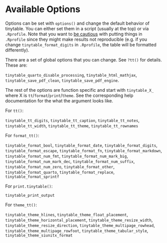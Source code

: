# Available Options

Options can be set with `options()` and change the default behavior of tinytable. You can either set them in a script (usually at the top) or via `.Rprofile`. Note that you want to [be cautious](https://rstats.wtf/r-startup.html) with putting things in `.Rprofile` since they might make results not reproducible (e.g. if you change `tinytable_format_digits` in `.Rprofile`, the table will be formatted differently).

There are a set of global options that you can change. See `?tt()` for details. These are: 

`tinytable_quarto_disable_processing`, `tinytable_html_mathjax`, `tinytable_save_pdf_clean`, `tinytable_save_pdf_engine`.

The rest of the options are function specific and start with `tinytable_X_` where X is `tt`/`format`/`print`/`theme`. 
See the corresponding help documentation for the what the argument looks like. 

For `tt()`: 

`tinytable_tt_digits`, `tinytable_tt_caption`, `tinytable_tt_notes`,  `tinytable_tt_width`, `tinytable_tt_theme`, `tinytable_tt_rownames`

For `format_tt()`: 

`tinytable_format_bool`, `tinytable_format_date`, `tinytable_format_digits`, `tinytable_format_escape`, `tinytable_format_fn`, `tinytable_format_markdown`, `tinytable_format_num_fmt`, `tinytable_format_num_mark_big`, `tinytable_format_num_mark_dec`, `tinytable_format_num_suffix`, `tinytable_format_num_zero`, `tinytable_format_other`, `tinytable_format_quarto`, `tinytable_format_replace`, `tinytable_format_sprintf`

For `print.tinytable()`: 

`tinytable_print_output`

For `theme_tt()`: 

`tinytable_theme_hlines`, `tinytable_theme_float_placement`, `tinytable_theme_horizontal_placement`, `tinytable_theme_resize_width`, `tinytable_theme_resize_direction`, 
`tinytable_theme_multipage_rowhead`, `tinytable_theme_multipage_rowfoot`, 
`tinytable_theme_tabular_style`, `tinytable_theme_siunitx_format`

